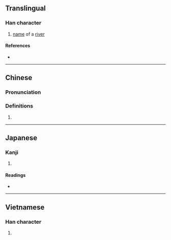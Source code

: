 {{character info/new}}
==Translingual==

===Han character===
{{Han char|rn=85|rad=水|as=07|sn=10|four=|canj=EIJE|ids=⿰氵求}}

# [[name]] of a [[river]]

====References====
* {{Han ref|kx=0623.190|dkj=17455|hdz=31619.080|uh=6D57|ud=27991}}

----

==Chinese==
{{zh-forms}}

===Pronunciation===
{{zh-pron
|m=qiú
|c=kau4
|mc=
|oc=
|ma=
|cat=pn
}}

===Definitions===
{{zh-hanzi}}

# {{rfdef|lang=zh}}

----

==Japanese==

===Kanji===
{{ja-kanji|grade=|rs=水07}}

# {{defn|lang=ja|sort=水07}}

====Readings====
* {{ja-readings|on=[[きゅう]] (kyū), [[ぐ]] (gu)|kun=}}

----

==Vietnamese==

===Han character===
{{vi-readings|rs=水07|hanviet=gàu}}

# {{defn|lang=vi|sort=水07}}
